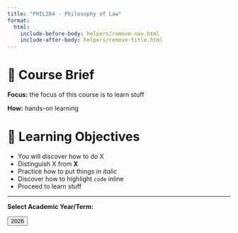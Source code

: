 ```yaml
---
title: "PHIL284 - Philosophy of Law"
format:
  html:
    include-before-body: helpers/remove-nav.html
    include-after-body: helpers/remove-title.html
---
```


# 📑 Course Brief

**Focus:** the focus of this course is to learn stuff

**How:** hands-on learning

# 🎯 Learning Objectives

- You will discover how to do X
- Distinguish X from **X**
- Practice how to put things _in italic_
- Discover how to highlight `code` inline
- Proceed to learn stuff


-----------------

**Select Academic Year/Term:**

<a href="2026/index.qmd">
    <button class="button-61">2026</button>
</a>

